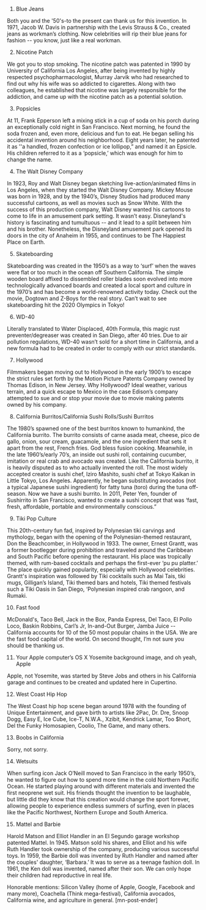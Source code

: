 1. Blue Jeans

 
Both you and the '50's-to the present can thank us for this invention. In 1971, Jacob W. Davis in partnership with the Levis Strauss & Co., created jeans as workman’s clothing. Now celebrities will rip their blue jeans for fashion -- you know, just like a real workman.
 
2. Nicotine Patch

 
We got you to stop smoking. The nicotine patch was patented in 1990 by University of California Los Angeles, after being invented by highly respected
psychopharmacologist, Murray Jarvik who had researched to find out why his wife was so addicted to cigarettes. Along with two colleagues, he established that nicotine was largely responsible for the addiction, and came up with the nicotine patch as a potential solution.
 
3. Popsicles

 
At 11, Frank Epperson left a mixing stick in a cup of soda on his porch during an exceptionally cold night in San Francisco. Next morning, he found the soda frozen and, even more, delicious and fun to eat. He began selling his accidental invention around his neighborhood. Eight years later, he patented it as ''a handled, frozen confection or ice lollipop,” and named it an Epsicle. His children referred to it as a ‘popsicle,’ which was enough for him to change the name. 
 
 
 
4. The Walt Disney Company

 
In 1923, Roy and Walt Disney began sketching live-action/animated films in Los Angeles, when they started the Walt Disney Company.  Mickey Mouse was born in 1928, and by the 1940’s, Disney Studios had produced many successful cartoons, as well as movies such as Snow White. With the success of this production company, Walt Disney wanted his cartoons to come to life in an amusement park setting. It wasn’t easy. Disneyland's history is fascinating and tumultuous -- and it lead to a split between him and his brother. Nonetheless, the Disneyland amusement park opened its doors in the city of Anaheim in 1955, and continues to be The Happiest Place on Earth.
 
5. Skateboarding

 
Skateboarding was created in the 1950’s as a way to ‘surf’ when the waves were flat or too much in the ocean off Southern California. The simple wooden board affixed to dissembled roller blades soon evolved into more technologically advanced boards and created a local sport and culture in the 1970’s and has become a world-renowned activity today. Check out the movie, Dogtown and  Z-Boys for the real story. Can’t wait to see skateboarding hit the 2020 Olympics in Tokyo!
 
6. WD-40

 
Literally translated to Water Displaced, 40th Formula, this magic rust preventer/degreaser was created in San Diego, after 40 tries. Due to air pollution regulations, WD-40 wasn’t sold for a short time in California, and a new formula had to be created in order to comply with our strict standards.
 
7. Hollywood

 
Filmmakers began moving out to Hollywood in the early 1900’s to escape the strict rules set forth by the Motion Picture Patents Company owned by Thomas Edison, in New Jersey. Why Hollywood? Ideal weather, various terrain, and a quick escape to Mexico in the case Edison’s company attempted to sue and or stop your movie due to movie making patents owned by his company.
 
8. California Burritos/California Sushi Rolls/Sushi Burritos

 
The 1980’s spawned one of the best burritos known to humankind, the California burrito. The burrito consists of carne asada meat, cheese, pico de gallo, onion, sour cream, guacamole, and the one ingredient that sets it apart from the rest, French fries. God bless fusion cooking.  Meanwhile, in the late 1960’s/early 70’s, an inside out sushi roll, containing cucumber, imitation or real crab and avocado was created. Like the California burrito, it is heavily disputed as to who actually invented the roll. The most widely accepted creator is sushi chef, Iziro Mashito, sushi chef at Tokyo Kaikan in Little Tokyo, Los Angeles. Apparently, he began substituting avocados (not a typical Japanese sushi ingredient) for fatty tuna (toro) during the tuna off-season. Now we have a sushi burrito. In 2011, Peter Yen, founder of Sushirrito in San Francisco, wanted to create a sushi concept that was ‘fast, fresh, affordable, portable and environmentally conscious.”
 
9. Tiki Pop Culture

 
This 20th-century fun fad, inspired by Polynesian tiki carvings and mythology, began with the opening of the Polynesian-themed restaurant, Don the Beachcomber, in Hollywood in 1933. The owner, Ernest Grantt, was a former bootlegger during prohibition and traveled around the Caribbean and South Pacific before opening the restaurant. His place was tropically themed, with rum-based cocktails and perhaps the first-ever ‘pu pu platter.’ The place quickly gained popularity, especially with Hollywood celebrities. Grantt's inspiration was followed by Tiki cocktails such as Mai Tais, tiki mugs, Gilligan’s Island, Tiki themed bars and hotels, Tiki themed festivals such a Tiki Oasis in San Diego, ‘Polynesian inspired crab rangoon, and Rumaki.
 
10. Fast food

 
McDonald's, Taco Bell, Jack in the Box, Panda Express, Del Taco, El Pollo Loco, Baskin Robbins, Carl’s Jr, In-and-Out Burger, Jamba Juice -- California accounts for 10 of the 50 most popular chains in the USA. We are the fast food capital of the world. On second thought, I’m not sure you should be thanking us.
 
11. Your Apple computer’s OS X Yosemite background image, and oh yeah, Apple

 
Apple, not Yosemite, was started by Steve Jobs and others in his California garage and continues to be created and updated here in Cupertino. 
 
12. West Coast Hip Hop

 
The West Coast hip hop scene began around 1978 with the founding of Unique Entertainment, and gave birth to artists like 2Pac, Dr. Dre, Snoop Dogg, Easy E, Ice Cube, Ice-T, N.W.A., Xzibit, Kendrick Lamar, Too $hort, Del the Funky Homosapien, Coolio, The Game, and many others.
 
13. Boobs in California

 
Sorry, not sorry.
 
14. Wetsuits

 
When surfing icon Jack O’Neill moved to San Francisco in the early 1950’s, he wanted to figure out how to spend more time in the cold Northern Pacific Ocean. He started playing around with different materials and invented the first neoprene wet suit. His friends thought the invention to be laughable, but little did they know that this creation would change the sport forever, allowing people to experience endless summers of surfing, even in places like the Pacific Northwest, Northern Europe and South America. 
 
15. Mattel and Barbie

 
Harold Matson and Elliot Handler in an El Segundo garage workshop patented Mattel. In 1945. Matson sold his shares, and Elliot and his wife Ruth Handler took ownership of the company, producing various successful toys. In 1959, the Barbie doll was invented by Ruth Handler and named after the couples' daughter, ‘Barbara.’  It was to serve as a teenage fashion doll. In 1961, the Ken doll was invented, named after their son.  We can only hope their children had reproductive in real life.
 
Honorable mentions: Silicon Valley (home of Apple, Google, Facebook and many more), Coachella (Think mega-festival), California avocados, California wine, and agriculture in general. [mn-post-ender] 
